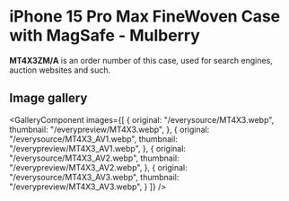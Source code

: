 
# iPhone 15 Pro Max FineWoven Case with MagSafe - Mulberry

<Callout type='info' emoji='👉🏻'>**MT4X3ZM/A** is an order number of this case, used for search engines, auction websites and such.</Callout>

## Image gallery

<GalleryComponent
    images={[
      {
        original: "/everysource/MT4X3.webp",
        thumbnail: "/everypreview/MT4X3.webp",
      },
      {
        original: "/everysource/MT4X3_AV1.webp",
        thumbnail: "/everypreview/MT4X3_AV1.webp",
      },
      {
        original: "/everysource/MT4X3_AV2.webp",
        thumbnail: "/everypreview/MT4X3_AV2.webp",
      },
      {
        original: "/everysource/MT4X3_AV3.webp",
        thumbnail: "/everypreview/MT4X3_AV3.webp",
      }
    ]}
  />
